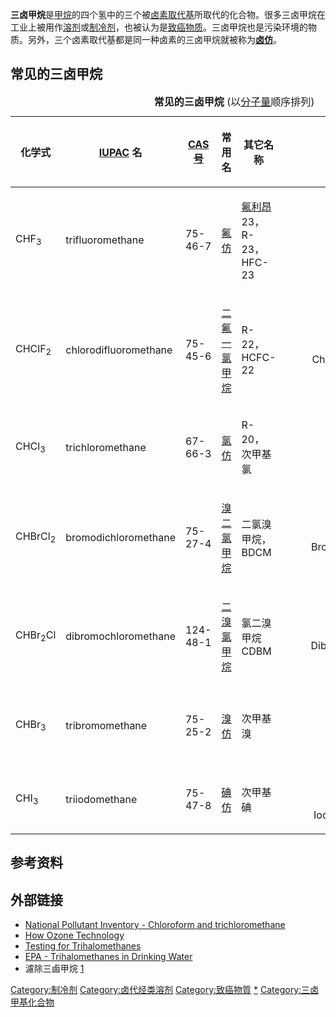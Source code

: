 '''三卤甲烷'''是[[甲烷|甲烷]]的四个氢中的三个被[[卤素|卤素]][[官能团|取代基]]所取代的化合物。很多三卤甲烷在工业上被用作[[溶剂|溶剂]]或[[制冷剂|制冷剂]]，也被认为是[[致癌物质|致癌物质]]。三卤甲烷也是污染环境的物质。另外，三个卤素取代基都是同一种卤素的三卤甲烷就被称为'''[[卤仿|卤仿]]'''。

==常见的三卤甲烷==
{| class="wikitable"
|+'''常见的三卤甲烷''' (以[[分子量|分子量]]顺序排列)
|-
!化学式
![[IUPAC|IUPAC]] 名
![[CAS号|CAS号]]
!常用名
!其它名称
!分子结构
|-
|CHF<sub>3</sub>
|trifluoromethane
|75-46-7
|[[氟仿|氟仿]]
|[[氟利昂|氟利昂]] 23，R-23，HFC-23
|align="center"|[[Image:Fluoroform-3D-vdW.png|50px]]
|-
|CHClF<sub>2</sub>
|chlorodifluoromethane
|75-45-6
|align="center"|[[二氟一氯甲烷|二氟一氯甲烷]]
|R-22，HCFC-22
|align="center"|[[Image:Chlorodifluoromethane-3D-vdW.png|50px]]
|-
|CHCl<sub>3</sub>
|trichloromethane
|67-66-3
|[[氯仿|氯仿]]
|R-20， 次甲基氯
|align="center"|[[Image:Chloroform-3D-vdW.png|50px]]
|-
|CHBrCl<sub>2</sub>
|bromodichloromethane
|75-27-4
|[[溴二氯甲烷|溴二氯甲烷]]
|二氯溴甲烷， BDCM
|align="center"|[[Image:Bromodichloromethane-3D-vdW.png|50px]]
|-
|CHBr<sub>2</sub>Cl
|dibromochloromethane
|124-48-1
|[[二溴氯甲烷|二溴氯甲烷]]
|氯二溴甲烷 CDBM
|align="center"|[[Image:Dibromochloromethane-3D-vdW.png|50px]]
|-
|CHBr<sub>3</sub>
|tribromomethane
|75-25-2
|[[溴仿|溴仿]]
|次甲基溴
|align="center"|[[Image:Bromoform-3D-vdW.png|50px]]
|-
|CHI<sub>3</sub>
|triiodomethane
|75-47-8
|[[碘仿|碘仿]]
|次甲基碘
|align="center"|[[Image:Iodoform-3D-vdW.png|50px]]
|}

==参考资料==
{{reflist}}

== 外部链接 ==
* [https://web.archive.org/web/20060302162424/http://www.npi.gov.au/database/substance-info/profiles/23.html National Pollutant Inventory - Chloroform and trichloromethane]
* [https://web.archive.org/web/20110227040622/http://www.biozone.com/trihalomethanes.html How Ozone Technology]
* [http://www.caslab.com/News/testing-for-trihalomethanes-in-your-water-tthm.html Testing for Trihalomethanes]{{Wayback|url=http://www.caslab.com/News/testing-for-trihalomethanes-in-your-water-tthm.html |date=20100730092029 }}
* [http://yosemite.epa.gov/water/owrccatalog.nsf/9da204a4b4406ef885256ae0007a79c7/be44ad7c8f83f25a85256b06007255e9!OpenDocument EPA - Trihalomethanes in Drinking Water]{{Wayback|url=http://yosemite.epa.gov/water/owrccatalog.nsf/9da204a4b4406ef885256ae0007a79c7/be44ad7c8f83f25a85256b06007255e9!OpenDocument |date=20100111040040 }}
*濾除三鹵甲烷 [https://web.archive.org/web/20140910010843/http://www.espring.com.hk/cn/about/contaminants/disinfectant-pesticides.html]
{{stub|有机化合物}}
{{模板:卤代甲烷}}

[[Category:制冷剂|Category:制冷剂]]
[[Category:卤代烃类溶剂|Category:卤代烃类溶剂]]
[[Category:致癌物質|Category:致癌物質]]
[[Category:卤代甲烷|*]]
[[Category:三卤甲基化合物|Category:三卤甲基化合物]]